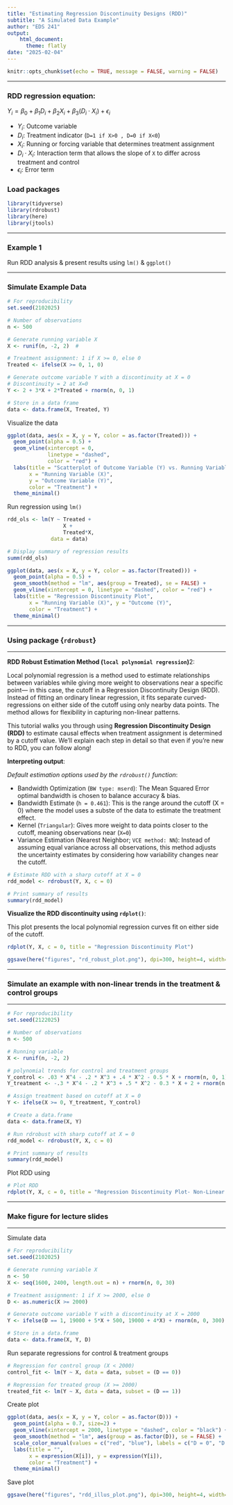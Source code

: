 ```yaml
---
title: "Estimating Regression Discontinuity Designs (RDD)"
subtitle: "A Simulated Data Example"
author: "EDS 241"
output: 
    html_document:
      theme: flatly
date: "2025-02-04"
---
```


```r
knitr::opts_chunk$set(echo = TRUE, message = FALSE, warning = FALSE)
```

------------------------------------------------------------------------

### RDD regression equation:

$Y_i = \beta_0 + \beta_1 D_i + \beta_2 X_i + \beta_3 (D_i \cdot X_i) + \epsilon_i$

- $Y_i$: Outcome variable
- $D_i$: Treatment indicator (`D=1 if X>0 , D=0 if X<0`)
- $X_i$: Running or forcing variable that determines treatment assignment
- $D_i \cdot X_i$: Interaction term that allows the slope of `X` to differ across treatment and control
- $\epsilon_i$: Error term


### Load packages
```r
library(tidyverse)
library(rdrobust)
library(here)
library(jtools)
```

------------------------------------------------------------------------

### Example 1 

Run RDD analysis & present results using `lm()` & `ggplot()`

------------------------------------------------------------------------

### Simulate Example Data
```r
# For reproducibility
set.seed(2102025)  

# Number of observations
n <- 500  

# Generate running variable X
X <- runif(n, -2, 2)  # 

# Treatment assignment: 1 if X >= 0, else 0
Treated <- ifelse(X >= 0, 1, 0)

# Generate outcome variable Y with a discontinuity at X = 0
# Discontinuity = 2 at X=0
Y <- 2 + 3*X + 2*Treated + rnorm(n, 0, 1)  

# Store in a data frame
data <- data.frame(X, Treated, Y)
```

Visualize the data
```r
ggplot(data, aes(x = X, y = Y, color = as.factor(Treated))) +
  geom_point(alpha = 0.5) +
  geom_vline(xintercept = 0,
             linetype = "dashed",
             color = "red") +
  labs(title = "Scatterplot of Outcome Variable (Y) vs. Running Variable (X)",
       x = "Running Variable (X)",
       y = "Outcome Variable (Y)",
       color = "Treatment") +
  theme_minimal()
```

Run regression using `lm()`
```r

rdd_ols <- lm(Y ~ Treated +
                  X +
                  Treated*X,
              data = data)

# Display summary of regression results
summ(rdd_ols)
```

```r
ggplot(data, aes(x = X, y = Y, color = as.factor(Treated))) +
  geom_point(alpha = 0.5) +
  geom_smooth(method = "lm", aes(group = Treated), se = FALSE) +
  geom_vline(xintercept = 0, linetype = "dashed", color = "red") +
  labs(title = "Regression Discontinuity Plot",
       x = "Running Variable (X)", y = "Outcome (Y)",
       color = "Treatment") +
  theme_minimal()
```

------------------------------------------------------------------------

### Using package {`rdrobust`}

------------------------------------------------------------------------

**RDD Robust Estimation Method (`local polynomial regression`)**2: 

Local polynomial regression is a method used to estimate relationships between variables while giving more weight to observations near a specific point— in this case, the cutoff in a Regression Discontinuity Design (RDD). Instead of fitting an ordinary linear regression, it fits separate curved-regressions on either side of the cutoff using only nearby data points. The method allows for flexibility in capturing non-linear patterns.

This tutorial walks you through using **Regression Discontinuity Design (RDD)** to estimate causal effects when treatment assignment is determined by a cutoff value. We'll explain each step in detail so that even if you're new to RDD, you can follow along!

**Interpreting output**:

*Default estimation options used by the `rdrobust()` function*:

- Bandwidth Optimization (`BW type: mserd`): The Mean Squared Error optimal bandwidth is chosen to balance accuracy & bias.
- Bandwidth Estimate (`h = 0.461`): This is the range around the cutoff (X = 0) where the model uses a subste of the data to estimate the treatment effect.
- Kernel (`Triangular`): Gives more weight to data points closer to the cutoff, meaning observations near (`X=0`)
- Variance Estimation (Nearest Neighbor; `VCE method: NN`): Instead of assuming equal variance across all observations, this method adjusts the uncertainty estimates by considering how variability changes near the cutoff.

```r
# Estimate RDD with a sharp cutoff at X = 0
rdd_model <- rdrobust(Y, X, c = 0)

# Print summary of results
summary(rdd_model)
```

**Visualize the RDD discontinuity using `rdplot()`**:

This plot presents the local polynomial regression curves fit on either side of the cutoff.

```r
rdplot(Y, X, c = 0, title = "Regression Discontinuity Plot")
```

```r
ggsave(here("figures", "rd_robust_plot.png"), dpi=300, height=4, width=9, units="in")
```

------------------------------------------------------------------------

### Simulate an example with non-linear trends in the treatment & control groups

------------------------------------------------------------------------

```r
# For reproducibility
set.seed(2122025)

# Number of observations
n <- 500  

# Running variable
X <- runif(n, -2, 2) 

# polynomial trends for control and treatment groups
Y_control <- .03 * X^4 - .2 * X^3 + .4 * X^2 - 0.5 * X + rnorm(n, 0, 1)   
Y_treatment <- -.3 * X^4 - .2 * X^3 + .5 * X^2 - 0.3 * X + 2 + rnorm(n, 0, 1)  

# Assign treatment based on cutoff at X = 0
Y <- ifelse(X >= 0, Y_treatment, Y_control)

# Create a data.frame
data <- data.frame(X, Y)
```


```r
# Run rdrobust with sharp cutoff at X = 0
rdd_model <- rdrobust(Y, X, c = 0)

# Print summary of results
summary(rdd_model)
```

Plot RDD using 
```r
# Plot RDD
rdplot(Y, X, c = 0, title = "Regression Discontinuity Plot- Non-Linear Trends")

```


------------------------------------------------------------------------

### Make figure for lecture slides

------------------------------------------------------------------------

Simulate data
```r
# For reproducibility
set.seed(2102025)  

# Generate running variable X
n <- 50
X <- seq(1600, 2400, length.out = n) + rnorm(n, 0, 30)

# Treatment assignment: 1 if X >= 2000, else 0
D <- as.numeric(X >= 2000)

# Generate outcome variable Y with a discontinuity at X = 2000
Y <- ifelse(D == 1, 19000 + 5*X + 500, 19000 + 4*X) + rnorm(n, 0, 300)

# Store in a data.frame
data <- data.frame(X, Y, D)
```

Run separate regressions for control & treatment groups
```r
# Regression for control group (X < 2000)
control_fit <- lm(Y ~ X, data = data, subset = (D == 0))

# Regression for treated group (X >= 2000)
treated_fit <- lm(Y ~ X, data = data, subset = (D == 1))

```

Create plot
```r

ggplot(data, aes(x = X, y = Y, color = as.factor(D))) +
  geom_point(alpha = 0.7, size=2) + 
  geom_vline(xintercept = 2000, linetype = "dashed", color = "black") +  # cutoff line
  geom_smooth(method = "lm", aes(group = as.factor(D)), se = FALSE) +
  scale_color_manual(values = c("red", "blue"), labels = c("D = 0", "D = 1")) +
  labs(title = "",
       x = expression(X[i]), y = expression(Y[i]),
       color = "Treatment") +
  theme_minimal()
```

Save plot
```r
ggsave(here("figures", "rdd_illus_plot.png"), dpi=300, height=4, width=9, units="in")
```


